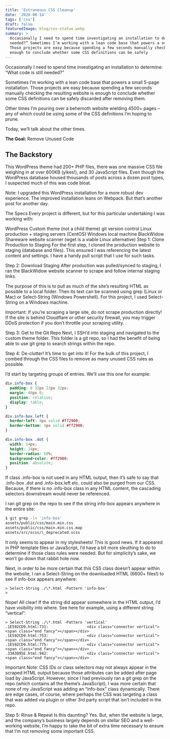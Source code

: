 ```yaml
---
title: 'Extraneous CSS Cleanup'
date: '2020-08-14'
tags: ['css']
draft: false
featuredImage: blog/css-statue.webp
summary: >
  Occasionally I need to spend time investigating an installation to determine: What code is still
  needed?” Sometimes I’m working with a lean code base that powers a small 5-page installation.
  Those projects are easy because spending a few seconds manually checking the resulting website is
  enough to conclude whether some CSS definitions can be safely
---
```


Occasionally I need to spend time investigating an installation to determine: “What code is still
needed?”

Sometimes I’m working with a lean code base that powers a small 5-page installation. Those projects
are easy because spending a few seconds manually checking the resulting website is enough to
conclude whether some CSS definitions can be safely discarded after removing them.

Other times I’m pouring over a behemoth website wielding 4500+ pages – any of which could be using
some of the CSS definitions I’m hoping to prune.

Today, we’ll talk about the other times.

**The Goal:** Remove Unused Code

## The Backstory

This WordPress theme had 200+ PHP files, there was one massive CSS file weighing in at over 600KB
(yikes!), and 30 JavaScript files. Even though the WordPress database housed thousands of posts
across a dozen post types, I suspected much of this was code bloat.

Note: I upgraded this WordPress installation for a more robust dev experience. The improved
installation leans on Webpack. But that’s another post for another day.

The Specs Every project is different, but for this particular undertaking I was working with:

WordPress Custom theme (not a child theme) git version control Linux production + staging servers
(CentOS) Windows local machine BlackWidow Shareware website scanner (wget is a viable Linux
alternative) Step 1: Clone Production to Staging For the first step, I cloned the production website
to staging (database and files). This ensured I was referencing the latest content and settings. I
have a handy pull script that I use for such tasks.

Step 2: Download Staging After production was pulled/synced to staging, I ran the BlackWidow website
scanner to scrape and follow internal staging links.

The purpose of this is to pull as much of the site’s resulting HTML as possible to a local folder.
Then its text can be scanned using grep (Linux or Mac) or Select-String (Windows Powershell). For
this project, I used Select-String on a Windows machine.

Important: If you’re scraping a large site, do not scrape production directly! If the site is behind
Cloudflare or other security firewall, you may trigger DDoS protection if you don’t throttle your
scraping utility.

Step 3: Get to the Git Repo Next, I SSH’d into staging and navigated to the custom theme folder.
This folder is a git repo, so I had the benefit of being able to use git grep to search strings
within the repo.

Step 4: De-clutter! It’s time to get into it! For the bulk of this project, I combed through the CSS
files to remove as many unused CSS rules as possible.

I’d start by targeting groups of entries. We’ll use this one for example:

```css
div.info-box {
  padding: 0 32px 22px 32px;
  margin: 48px 0;
  position: relative;
  display: table;
}

div.info-box.left {
  border-left: 4px solid #ff2900;
  border-bottom: 4px solid #ff2900;
}

div.info-box .dot {
  width: 14px;
  height: 14px;
  border-radius: 50%;
  background-color: #ff2900;
  position: absolute;
}
```

If class .info-box is not used in any HTML output, then it’s safe to say that .info-box .dot and
.info-box.left etc. could also be purged from our CSS. Because, if there is no .info-box class in
any HTML content, the cascading selectors downstream would never be referenced.

I ran git grep on the repo to see if the string info-box appears anywhere in the entire site:

```bash
$ git grep -ln 'info-box'
assets/public/css/main.min.css
assets/public/css/main.min.css.map
assets/src/scss/\_deprecated.scss
```

It only seems to appear in my stylesheets! This is good news. If it appeared in PHP template files
or JavaScript, I’d have a bit more sleuthing to do to determine if those class rules were needed.
But for simplicity’s sake, we won’t go down that rabbit hole now.

Next, in order to be more certain that this CSS class doesn’t appear within the website, I ran a
Select-String on the downloaded HTML (6600+ files!) to see if info-box appears anywhere:

```shell
> Select-String ./\*.html -Pattern 'info-box'
>
```

Nope! All clear! If the string did appear somewhere in the HTML output, I’d have visibility into
where. See here for example, using a different string “vertical”:

```shell
> Select-String ./\*.html -Pattern 'vertical'
.1E592CD9.html:731:					<div class="connector vertical"><span class="end fancy"></span></div>
.1E592CD9.html:753:					<div class="connector vertical"><span class="end fancy"></span></div>
.1E592CD9.html:775:					<div class="connector vertical"><span class="end fancy"></span></div>
.33A3095E.html:942:					<div class="connector vertical"><span class="end fancy"></span></div>
```

Important Note: CSS IDs or class selectors may not always appear in the scraped HTML output because
those attributes can be added after page load by JavaScript. However, since I had previously ran a
git grep on the repo (which contains all the theme’s JavaScript), I was more certain that none of my
JavaScript was adding an “info-box” class dynamically. There are edge cases, of course, where
perhaps the CSS was targeting a class that was added via plugin or other 3rd party script that isn’t
included in the repo.

Step 5: Rinse & Repeat Is this daunting? Yes. But, when the website is large, and the company’s
business largely depends on stellar SEO and a well-working website, I’m happy to take the bit of
extra time necessary to ensure that I’m not removing some important CSS.
